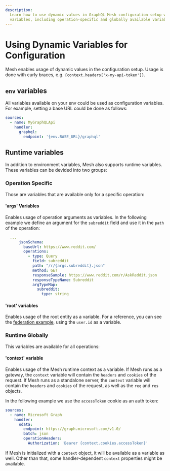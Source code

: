 ```yaml
---
description:
  Learn how to use dynamic values in GraphQL Mesh configuration setup with env and runtime
  variables, including operation-specific and globally available variables.
---
```


# Using Dynamic Variables for Configuration

Mesh enables usage of dynamic values in the configuration setup. Usage is done with curly braces,
e.g. `{context.headers['x-my-api-token']}`.

## `env` variables

All variables available on your env could be used as configuration variables. For example, setting a
base URL could be done as follows:

```yaml filename=".meshrc.yaml"
sources:
  - name: MyGraphQLApi
    handler:
      graphql:
        endpoint: '{env.BASE_URL}/graphql'
```

## Runtime variables

In addition to environment variables, Mesh also supports runtime variables. These variables can be
devided into two groups:

### Operation Specific

Those are variables that are available only for a specific operation:

#### 'args' Variables

Enables usage of operation arguments as variables. In the following example we define an argument
for the `subreddit` field and use it in the `path` of the operation:

```yaml filename=".meshrc.yaml"
  ...
      jsonSchema:
        baseUrl: https://www.reddit.com/
        operations:
          - type: Query
            field: subreddit
            path: "/r/{args.subreddit}.json"
            method: GET
            responseSample: https://www.reddit.com/r/AskReddit.json
            responseTypeName: Subreddit
            argTypeMap:
              subreddit:
                type: string
```

#### 'root' variables

Enables usage of the root entity as a variable. For a reference, you can see the
[federation example](https://github.com/Urigo/graphql-mesh/blob/master/examples/federation-example/gateway/.meshrc.yml#L16),
using the `user.id` as a variable.

### Runtime Globally

This variables are available for all operations:

#### 'context' variable

Enables usage of the Mesh runtime context as a variable. If Mesh runs as a gateway, the `context`
variable will contain the `headers` and `cookies` of the request. If Mesh runs as a standalone
server, the `context` variable will contain the `headers` and `cookies` of the request, as well as
the `req` and `res` objects.

In the following example we use the `accessToken` cookie as an auth token:

```yaml filename=".meshrc.yaml"
sources:
  - name: Microsoft Graph
    handler:
      odata:
        endpoint: https://graph.microsoft.com/v1.0/
        batch: json
        operationHeaders:
          Authorization: 'Bearer {context.cookies.accessToken}'
```

If Mesh is initialized with a `context` object, it will be available as a variable as well. Other
than that, some handler-dependent `context` properties might be available.
